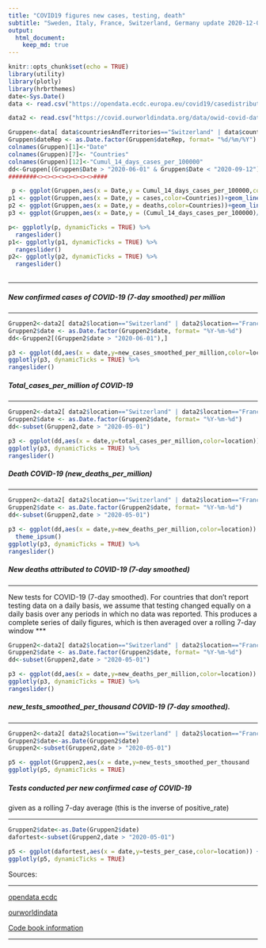 ```yaml
---
title: "COVID19 figures new cases, testing, death"
subtitle: "Sweden, Italy, France, Switzerland, Germany update 2020-12-04 "
output:   
  html_document:
    keep_md: true
---
```



```r
knitr::opts_chunk$set(echo = TRUE)
library(utility)
library(plotly)
library(hrbrthemes)
date<-Sys.Date()
data <- read.csv("https://opendata.ecdc.europa.eu/covid19/casedistribution/csv", na.strings = "", fileEncoding = "UTF-8-BOM")

data2 <- read.csv("https://covid.ourworldindata.org/data/owid-covid-data.csv", na.strings = "", fileEncoding = "UTF-8-BOM")

Gruppen<-data[ data$countriesAndTerritories=="Switzerland" | data$countriesAndTerritories=="Sweden" |  data$countriesAndTerritories=="France" | data$countriesAndTerritories=="Germany" | data$countriesAndTerritories=="Italy" ,] 
Gruppen$dateRep <- as.Date.factor(Gruppen$dateRep, format= "%d/%m/%Y")
colnames(Gruppen)[1]<-"Date"
colnames(Gruppen)[7]<- "Countries"
colnames(Gruppen)[12]<-"Cumul_14_days_cases_per_100000"
dd<-Gruppen[(Gruppen$Date > "2020-06-01" & Gruppen$Date < "2020-09-12"),]
########<><><><><><><><>####

 p <- ggplot(Gruppen,aes(x = Date,y = Cumul_14_days_cases_per_100000,color=Countries))+geom_line() + theme_ipsum() + guides( color = FALSE)
p1 <- ggplot(Gruppen,aes(x = Date,y = cases,color=Countries))+geom_line() + theme_ipsum() + guides( color = FALSE)
p2 <- ggplot(Gruppen,aes(x = Date,y = deaths,color=Countries))+geom_line() + theme_ipsum() + guides( color = FALSE)
p3 <- ggplot(Gruppen,aes(x = Date,y = (Cumul_14_days_cases_per_100000)/2,color=Countries))+geom_line() + theme_ipsum() + guides( color = FALSE)

p<- ggplotly(p, dynamicTicks = TRUE) %>%
  rangeslider()
p1<- ggplotly(p1, dynamicTicks = TRUE) %>%
  rangeslider() 
p2<- ggplotly(p2, dynamicTicks = TRUE) %>%
  rangeslider() 
 

```
***

##### New confirmed cases of COVID-19 (7-day smoothed) per million
***
```r
Gruppen2<-data2[ data2$location=="Switzerland" | data2$location=="France" |data2$location=="Sweden" | data2$location=="Germany" | data2$location=="Italy" ,] 
Gruppen2$date <- as.Date.factor(Gruppen2$date, format= "%Y-%m-%d")
dd<-Gruppen2[(Gruppen2$date > "2020-06-01"),]

p3 <- ggplot(dd,aes(x = date,y=new_cases_smoothed_per_million,color=location)) + geom_line () + theme_ipsum() 
ggplotly(p3, dynamicTicks = TRUE) %>%
rangeslider() 
```

##### Total_cases_per_million of COVID-19 
***
```r
Gruppen2<-data2[ data2$location=="Switzerland" | data2$location=="France" |data2$location=="Sweden" | data2$location=="Germany" | data2$location=="Italy" ,] 
Gruppen2$date <- as.Date.factor(Gruppen2$date, format= "%Y-%m-%d")
dd<-subset(Gruppen2,date > "2020-05-01")

p3 <- ggplot(dd,aes(x = date,y=total_cases_per_million,color=location)) + geom_line () + theme_ipsum() 
ggplotly(p3, dynamicTicks = TRUE) %>%
rangeslider() 
```

##### Death COVID-19 (new_deaths_per_million)
***
```r
Gruppen2<-data2[ data2$location=="Switzerland" | data2$location=="France" |data2$location=="Sweden" | data2$location=="Germany" | data2$location=="Italy",] 
Gruppen2$date <- as.Date.factor(Gruppen2$date, format= "%Y-%m-%d")
dd<-subset(Gruppen2,date > "2020-05-01")

p3 <- ggplot(dd,aes(x = date,y=new_deaths_per_million,color=location)) + geom_line () +
  theme_ipsum() 
ggplotly(p3, dynamicTicks = TRUE) %>%
rangeslider() 
```


##### New deaths attributed to COVID-19 (7-day smoothed)	
***
New tests for COVID-19 (7-day smoothed).
For countries that don't report testing data on a daily basis, we assume that testing changed equally on a daily basis over any periods in which no data was reported. 
This produces a complete series of daily figures, which is then averaged over a rolling 7-day window
***


```r
Gruppen2<-data2[ data2$location=="Switzerland" | data2$location=="France" |data2$location=="Sweden" | data2$location=="Germany" | data2$location=="Italy" ,] 
Gruppen2$date <- as.Date.factor(Gruppen2$date, format= "%Y-%m-%d")
dd<-subset(Gruppen2,date > "2020-05-01")

p3 <- ggplot(dd,aes(x = date,y=new_deaths_per_million,color=location)) + theme_ipsum() +geom_smooth()
ggplotly(p3, dynamicTicks = TRUE) %>%
rangeslider() 
```
##### new_tests_smoothed_per_thousand COVID-19 (7-day smoothed). 

***
```r
Gruppen2<-data2[ data2$location=="Switzerland" | data2$location=="France" |data2$location=="Sweden" | data2$location=="Germany" | data2$location=="Italy" ,] 
Gruppen2$date<-as.Date(Gruppen2$date)
Gruppen2<-subset(Gruppen2,date > "2020-05-01")

p5 <- ggplot(Gruppen2,aes(x = date,y=new_tests_smoothed_per_thousand		,color=location)) + geom_line () + theme_ipsum() 
ggplotly(p5, dynamicTicks = TRUE) 
```



##### Tests conducted per new confirmed case of COVID-19

given as a rolling 7-day average (this is the inverse of positive_rate)	

***

```r
Gruppen2$date<-as.Date(Gruppen2$date)
dafortest<-subset(Gruppen2,date > "2020-05-01")

p5 <- ggplot(dafortest,aes(x = date,y=tests_per_case,color=location)) + geom_line () + theme_ipsum() 
ggplotly(p5, dynamicTicks = TRUE) 
```





Sources:

***

[opendata ecdc](https://opendata.ecdc.europa.eu/covid19/casedistribution/csv)

[ourworldindata](https://covid.ourworldindata.org/data/owid-covid-data.csv)

[Code book information](https://github.com/owid/covid-19-data/blob/master/public/data/owid-covid-codebook.csv) 

***